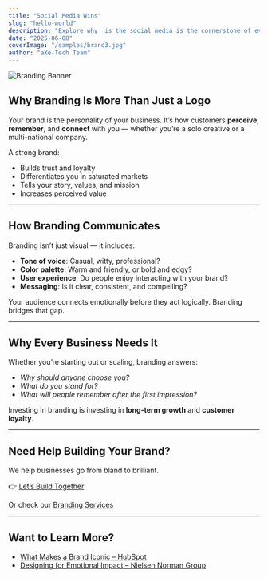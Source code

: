 ```yaml
---
title: "Social Media Wins"
slug: "hello-world"
description: "Explore why  is the social media is the cornerstone of every successful business strategy, and how it shapes trust, connection, and growth."
date: "2025-06-08"
coverImage: "/samples/brand3.jpg"
author: "aXe-Tech Team"
---
```


![Branding Banner](/samples/brand3.jpg)

## Why Branding Is More Than Just a Logo

Your brand is the personality of your business. It’s how customers **perceive**, **remember**, and **connect** with you — whether you’re a solo creative or a multi-national company.

A strong brand:

- Builds trust and loyalty
- Differentiates you in saturated markets
- Tells your story, values, and mission
- Increases perceived value

---

## How Branding Communicates

Branding isn’t just visual — it includes:

- **Tone of voice**: Casual, witty, professional?
- **Color palette**: Warm and friendly, or bold and edgy?
- **User experience**: Do people enjoy interacting with your brand?
- **Messaging**: Is it clear, consistent, and compelling?

Your audience connects emotionally before they act logically. Branding bridges that gap.

---

## Why Every Business Needs It

Whether you’re starting out or scaling, branding answers:

- *Why should anyone choose you?*
- *What do you stand for?*
- *What will people remember after the first impression?*

Investing in branding is investing in **long-term growth** and **customer loyalty**.

---

## Need Help Building Your Brand?

We help businesses go from bland to brilliant.

👉 [Let’s Build Together](/#contact)

Or check our [Branding Services](/#branding)

---

## Want to Learn More?

- [What Makes a Brand Iconic – HubSpot](https://blog.hubspot.com/marketing/branding)
- [Designing for Emotional Impact – Nielsen Norman Group](https://www.nngroup.com/articles/emotional-design/)
